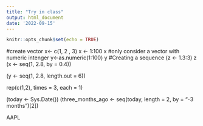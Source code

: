 ```yaml
---
title: "Try in class"
output: html_document
date: '2022-09-15'
---
```


```r
knitr::opts_chunk$set(echo = TRUE)
```

#create vector 
x<- c(1, 2 , 3)
x <- 1:100
x
#only consider a vector with numeric intenger 
y<-as.numeric(1:100)
y
#Creating a sequence 
(z <- 1.3:3)
z
(x <- seq(1, 2.8, by = 0.4))

(y <- seq(1, 2.8, length.out = 6))

rep(c(1,2), times = 3, each = 1)

(today <- Sys.Date())
(three_months_ago <- seq(today, length = 2, by = "-3 months")[2])

AAPL 

